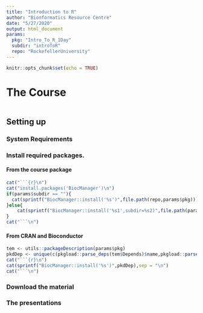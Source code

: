 ```yaml
---
title: "Introduction to R"
author: "Bionformatics Resource Centre"
date: "5/27/2020"
output: html_document
params:
  pkg: "Intro_To_R_1Day"
  subdir: "introToR"
  repo: "RockefellerUniversity"    
---
```


```r
knitr::opts_chunk$set(echo = TRUE)
```

# The Course

```r

```

## Setting up

### System Requirements

### Install required packages.

#### From the course package

```r

cat("```{r}\n")
cat("install.packages('BiocManager')\n")
if(params$subdir == ""){
  cat(sprintf("BiocManager::install('%s')",file.path(repo,params$pkg)))
}else{
    cat(sprintf("BiocManager::install('%s1',subdir=%s2)",file.path(params$repo,params$pkg),params$subdir))
}
cat("```\n")
```

#### From CRAN and Bioconductor
```r
tem <- utils::packageDescription(params$pkg)
pkdDep <- unique(c(pkgload::parse_deps(tem$Depends)$name,pkgload::parse_deps(tem$Suggests)$name,pkgload::parse_deps(tem$Imports)$name))
cat("```{r}\n")
cat(sprintf("BiocManager::install('%s')",pkdDep),sep = "\n")
cat("```\n")
```

### Download the material


### The presentations 


